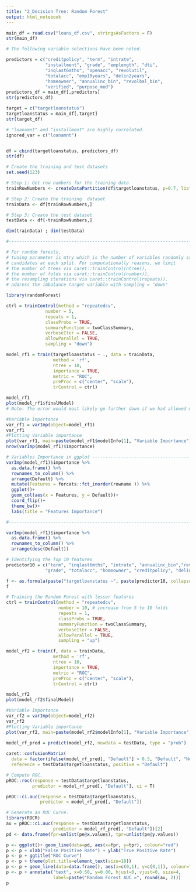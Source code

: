 ```yaml
---
title: "2_Decision Tree: Random Forest"
output: html_notebook
---
```

```r

main_df = read.csv("loans_df.csv", stringsAsFactors = F)
str(main_df)

# The following variable selections have been noted.

predictors = c("creditpolicy", "term", "intrate",
               "installment", "grade", "emplength", "dti",
               "inqlast6mths", "openacc", "revolutil",
               "totalacc", "emp10years", "delin2years",
               "homeowner", "annualinc_bin", "revolbal_bin",
               "verified", "purpose_mod")
predictors_df = main_df[,predictors]
str(predictors_df)

target = c("targetloanstatus")
targetloanstatus = main_df[,target]
str(target_df)

# "loanamnt" and "installment" are highly correlated.
ignored_var = c("loanamnt")


df = cbind(targetloanstatus, predictors_df)
str(df)

# Create the training and test datasets
set.seed(123)

# Step 1: Get row numbers for the training data
trainRowNumbers <- createDataPartition(df$targetloanstatus, p=0.7, list=FALSE)

# Step 2: Create the training  dataset
trainData <- df[trainRowNumbers,]

# Step 3: Create the test dataset
testData <- df[-trainRowNumbers,]

dim(trainData) ; dim(testData)

#------------------------------------------------------------------------------#

# For random forests, 
# tuning parameter is mtry which is the number of variables randomly sampled as 
# candidates at each split. For computationally reasons, we limit 
# the number of trees via caret::trainControl(ntree)), 
# the number of folds via caret::trainControl(number)),
# the resampling iterations via caret::trainControl(repeats)),
# address the imbalance target variable with sampling = "down"

library(randomForest)

ctrl = trainControl(method = "repeatedcv", 
               number = 5,
               repeats = 1,
               classProbs = TRUE,
               summaryFunction = twoClassSummary,
               verboseIter = FALSE,
               allowParallel = TRUE,
               sampling = "down")
```

```r
model_rf1 = train(targetloanstatus ~ ., data = trainData,
                  method = 'rf',
                  ntree = 10,
                  importance = TRUE,
                  metric = "ROC",
                  preProc = c("center", "scale"),
                  trControl = ctrl)
```

```r
model_rf1
plot(model_rf1$finalModel)
# Note: The error would most likely go further down if we had allowed more trees.

#Variable Importance
var_rf1 = varImp(object=model_rf1)
var_rf1
#Plotting Variable importance
plot(var_rf1, main=paste(model_rf1$modelInfo[1], "Variable Importance"))
nrow(varImp(model_rf1)$importance)

# Variables Importance in ggplot ---------------------------------------------#
varImp(model_rf1)$importance %>% 
  as.data.frame() %>%
  rownames_to_column() %>%
  arrange(Default) %>%
  mutate(Features = forcats::fct_inorder(rowname )) %>%
  ggplot()+
  geom_col(aes(x = Features, y = Default))+
  coord_flip()+
  theme_bw()+
  labs(title = "Features Importance")

#-----------------------------------------------------------------------------#

varImp(model_rf1)$importance %>% 
  as.data.frame() %>%
  rownames_to_column() %>%
  arrange(desc(Default))

# Identifying the Top 10 features
predictor10 = c("term", "inqlast6mths", "intrate", "annualinc_bin","revolutil", 
               "grade", "totalacc", "homeowner", "creditpolicy", "delin2years")

f <- as.formula(paste("targetloanstatus ~", paste(predictor10, collapse = " + ")))
f

# Training the Random Forest with lesser features
ctrl = trainControl(method = "repeatedcv", 
                    number = 10, # increase from 5 to 10 folds
                    repeats = 1,
                    classProbs = TRUE,
                    summaryFunction = twoClassSummary,
                    verboseIter = FALSE,
                    allowParallel = TRUE,
                    sampling = "up")
```

```r
model_rf2 = train(f, data = trainData,
                  method = 'rf',
                  ntree = 10,
                  importance = TRUE,
                  metric = "ROC",
                  preProc = c("center", "scale"),
                  trControl = ctrl)
```

```r
model_rf2
plot(model_rf2$finalModel)

#Variable Importance
var_rf2 = varImp(object=model_rf2)
var_rf2
#Plotting Variable importance
plot(var_rf2, main=paste(model_rf2$modelInfo[1], "Variable Importance"))

model_rf_pred = predict(model_rf2, newdata = testData, type = "prob")
  
caret::confusionMatrix(
  data = factor(ifelse(model_rf_pred[, "Default"] > 0.5, "Default", "No_Default")), 
  reference = testData$targetloanstatus, positive = "Default")

# Compute ROC.
pROC::roc(response = testData$targetloanstatus, 
          predictor = model_rf_pred[, "Default"], ci = T)

pROC::ci.auc(response = testData$targetloanstatus, 
             predictor = model_rf_pred[, "Default"])

# Generate an ROC Curve.
library(ROCR)
au = pROC::ci.auc(response = testData$targetloanstatus, 
                  predictor = model_rf_pred[, "Default"])[2]
pd <- data.frame(fpr=unlist(pe@x.values), tpr=unlist(pe@y.values))

p <- ggplot()+ geom_line(data=pd, aes(x=fpr, y=tpr), colour="red")
p <- p + xlab("False Positive Rate") + ylab("True Positive Rate")
p <- p + ggtitle("ROC Curve")
p <- p + theme(plot.title=element_text(size=10))
p <- p + geom_line(data=data.frame(), aes(x=c(0,1), y=c(0,1)), colour="grey")
p <- p + annotate("text", x=0.50, y=0.00, hjust=0, vjust=0, size=4,
                  label=paste("Random Forest AUC =", round(au, 2)))
p

```






